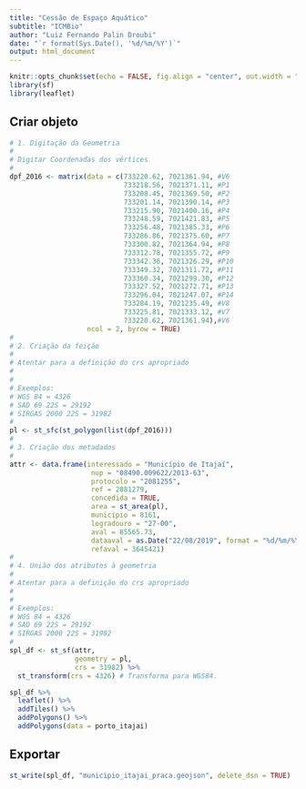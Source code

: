```yaml
---
title: "Cessão de Espaço Aquático"
subtitle: "ICMBio"
author: "Luiz Fernando Palin Droubi"
date: "`r format(Sys.Date(), '%d/%m/%Y')`"
output: html_document
---
```


```r
knitr::opts_chunk$set(echo = FALSE, fig.align = "center", out.width = "100%")
library(sf)
library(leaflet)
```

## Criar objeto

```r
# 1. Digitação da Geometria
#  
# Digitar Coordenadas dos vértices
#
dpf_2016 <- matrix(data = c(733220.62, 7021361.94, #V6
                            733218.56, 7021371.11, #P1
                            733208.45, 7021369.50, #P2
                            733201.14, 7021390.14, #P3
                            733215.90, 7021400.16, #P4
                            733248.59, 7021421.83, #P5
                            733256.48, 7021385.33, #P6
                            733286.86, 7021375.60, #P7
                            733300.82, 7021364.94, #P8
                            733312.78, 7021355.72, #P9
                            733342.36, 7021326.29, #P10
                            733349.32, 7021311.72, #P11
                            733360.34, 7021299.30, #P12
                            733327.52, 7021272.71, #P13
                            733296.04, 7021247.07, #P14
                            733284.19, 7021235.49, #V8
                            733225.81, 7021333.12, #V7
                            733220.62, 7021361.94),#V6
                   ncol = 2, byrow = TRUE)
#
# 2. Criação da feição  
#
# Atentar para a definição do crs apropriado
# 
#
# Exemplos:
# WGS 84 = 4326
# SAD 69 22S = 29192
# SIRGAS 2000 22S = 31982
#
pl <- st_sfc(st_polygon(list(dpf_2016)))
#
# 3. Criação dos metadados  
#
attr <- data.frame(interessado = "Município de Itajaí",
                    nup = "08490.009622/2013-63",
                    protocolo = "2081255",
                    ref = 2081279,
                    concedida = TRUE,
                    area = st_area(pl),
                    municipio = 8161,
                    logradouro = "27-00",
                    aval = 85565.73,
                    dataaval = as.Date("22/08/2019", format = "%d/%m/%Y"),
                    refaval = 3645421)
#
# 4. União dos atributos à geometria
#
# Atentar para a definição do crs apropriado
# 
#
# Exemplos:
# WGS 84 = 4326
# SAD 69 22S = 29192
# SIRGAS 2000 22S = 31982
#
spl_df <- st_sf(attr,
                geometry = pl, 
                crs = 31982) %>%
  st_transform(crs = 4326) # Transforma para WGS84.
```

```r
spl_df %>%
  leaflet() %>%
  addTiles() %>% 
  addPolygons() %>%
  addPolygons(data = porto_itajai)
```


## Exportar

```r
st_write(spl_df, "municipio_itajai_praca.geojson", delete_dsn = TRUE)
```


